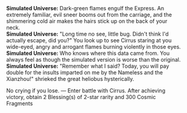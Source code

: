 {{Dialogue Start}}
:'''Simulated Universe:''' Dark-green flames engulf the Express. An extremely familiar, evil sneer booms out from the carriage, and the shimmering cold air makes the hairs stick up on the back of your neck.
:'''Simulated Universe:''' "Long time no see, little bug. Didn't think I'd actually escape, did you?" You look up to see Cirrus staring at you wide-eyed, angry and arrogant flames burning violently in those eyes.
:'''Simulated Universe:''' Who knows where this data came from. You always feel as though the simulated version is worse than the original.
:'''Simulated Universe:''' "Remember what I said? Today, you will pay double for the insults imparted on me by the Nameless and the Xianzhou!" shrieked the great heliobus hysterically.
:{{DIcon|Star}} No crying if you lose. &mdash; Enter battle with Cirrus. After achieving victory, obtain 2 Blessing(s) of 2-star rarity and 300 Cosmic Fragments
{{Dialogue End}}